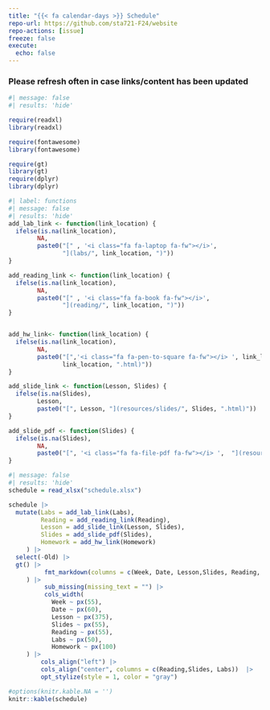 ```yaml
---
title: "{{< fa calendar-days >}} Schedule"
repo-url: https://github.com/sta721-F24/website
repo-actions: [issue]
freeze: false
execute: 
  echo: false
---
```


### Please refresh often in case links/content has been updated

```r
#| message: false
#| results: 'hide'

require(readxl)
library(readxl)

require(fontawesome)
library(fontawesome)

require(gt)
library(gt)
require(dplyr)
library(dplyr)
```

```r
#| label: functions
#| message: false
#| results: 'hide'
add_lab_link <- function(link_location) {
  ifelse(is.na(link_location), 
        NA, 
        paste0("[" , '<i class="fa fa-laptop fa-fw"></i>', 
               "](labs/", link_location, ")"))
}

add_reading_link <- function(link_location) {
  ifelse(is.na(link_location), 
        NA, 
        paste0("[" , '<i class="fa fa-book fa-fw"></i>', 
               "](reading/", link_location, ")"))
}


add_hw_link<- function(link_location) {
  ifelse(is.na(link_location), 
        NA, 
        paste0("[",'<i class="fa fa-pen-to-square fa-fw"></i> ', link_location, "](hw/", 
               link_location, ".html)"))
}

add_slide_link <- function(Lesson, Slides) {
  ifelse(is.na(Slides), 
        Lesson, 
        paste0("[", Lesson, "](resources/slides/", Slides, ".html)"))
}

add_slide_pdf <- function(Slides) {
  ifelse(is.na(Slides), 
        NA, 
        paste0("[", '<i class="fa fa-file-pdf fa-fw"></i> ',  "](resources/slides/", Slides, ".pdf)"))
}
```




```r
#| message: false
#| results: 'hide'
schedule = read_xlsx("schedule.xlsx")
```


```r
schedule |> 
  mutate(Labs = add_lab_link(Labs),
         Reading = add_reading_link(Reading),
         Lesson = add_slide_link(Lesson, Slides),
         Slides = add_slide_pdf(Slides),
         Homework = add_hw_link(Homework)
     ) |> 
  select(-Old) |>
  gt() |>
          fmt_markdown(columns = c(Week, Date, Lesson,Slides, Reading, Labs, Homework)
     ) |>
          sub_missing(missing_text = "") |>
          cols_width(
            Week ~ px(55),
            Date ~ px(60),
            Lesson ~ px(375),
            Slides ~ px(55),
            Reading ~ px(55),
            Labs ~ px(50),
            Homework ~ px(100)
     ) |>
         cols_align("left") |>
         cols_align("center", columns = c(Reading,Slides, Labs))  |>  
         opt_stylize(style = 1, color = "gray")
```



```r
#options(knitr.kable.NA = '')
knitr::kable(schedule)

```


